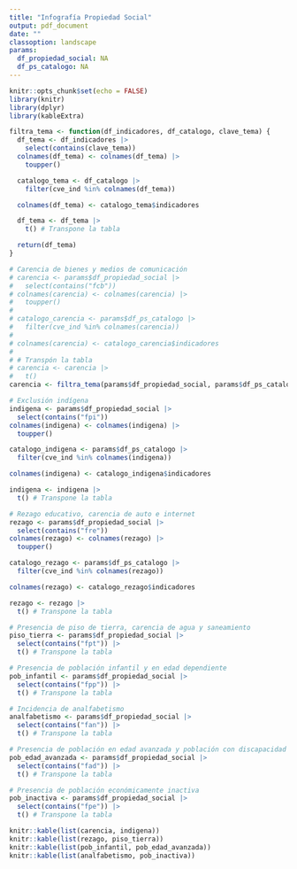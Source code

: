 ```yaml
---
title: "Infografía Propiedad Social"
output: pdf_document
date: ""
classoption: landscape
params:
  df_propiedad_social: NA
  df_ps_catalogo: NA
---
```


```r
knitr::opts_chunk$set(echo = FALSE)
library(knitr)
library(dplyr)
library(kableExtra)
```

```r
filtra_tema <- function(df_indicadores, df_catalogo, clave_tema) {
  df_tema <- df_indicadores |>
    select(contains(clave_tema))
  colnames(df_tema) <- colnames(df_tema) |>
    toupper()

  catalogo_tema <- df_catalogo |>
    filter(cve_ind %in% colnames(df_tema))

  colnames(df_tema) <- catalogo_tema$indicadores

  df_tema <- df_tema |>
    t() # Transpone la tabla

  return(df_tema)
}
```

```r
# Carencia de bienes y medios de comunicación
# carencia <- params$df_propiedad_social |>
#   select(contains("fcb"))
# colnames(carencia) <- colnames(carencia) |>
#   toupper()
# 
# catalogo_carencia <- params$df_ps_catalogo |>
#   filter(cve_ind %in% colnames(carencia))
# 
# colnames(carencia) <- catalogo_carencia$indicadores
# 
# # Transpón la tabla
# carencia <- carencia |>
#   t()
carencia <- filtra_tema(params$df_propiedad_social, params$df_ps_catalogo, "fcb")
```

```r
# Exclusión indígena
indigena <- params$df_propiedad_social |>
  select(contains("fpi"))
colnames(indigena) <- colnames(indigena) |>
  toupper()

catalogo_indigena <- params$df_ps_catalogo |>
  filter(cve_ind %in% colnames(indigena))

colnames(indigena) <- catalogo_indigena$indicadores

indigena <- indigena |>
  t() # Transpone la tabla
```

```r
# Rezago educativo, carencia de auto e internet
rezago <- params$df_propiedad_social |>
  select(contains("fre"))
colnames(rezago) <- colnames(rezago) |>
  toupper()

catalogo_rezago <- params$df_ps_catalogo |>
  filter(cve_ind %in% colnames(rezago))

colnames(rezago) <- catalogo_rezago$indicadores

rezago <- rezago |>
  t() # Transpone la tabla
```

```r
# Presencia de piso de tierra, carencia de agua y saneamiento
piso_tierra <- params$df_propiedad_social |>
  select(contains("fpt")) |>
  t() # Transpone la tabla
```

```r
# Presencia de población infantil y en edad dependiente
pob_infantil <- params$df_propiedad_social |>
  select(contains("fpp")) |>
  t() # Transpone la tabla
```

```r
# Incidencia de analfabetismo
analfabetismo <- params$df_propiedad_social |>
  select(contains("fan")) |>
  t() # Transpone la tabla
```

```r
# Presencia de población en edad avanzada y población con discapacidad
pob_edad_avanzada <- params$df_propiedad_social |>
  select(contains("fad")) |>
  t() # Transpone la tabla
```

```r
# Presencia de población económicamente inactiva
pob_inactiva <- params$df_propiedad_social |>
  select(contains("fpe")) |>
  t() # Transpone la tabla
```

```r
knitr::kable(list(carencia, indigena))
knitr::kable(list(rezago, piso_tierra))
knitr::kable(list(pob_infantil, pob_edad_avanzada))
knitr::kable(list(analfabetismo, pob_inactiva))
```